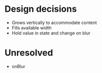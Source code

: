 
# Design decisions
* Grows vertically to accommodate content
* Fills available width
* Hold value in state and change on blur

# Unresolved
* onBlur